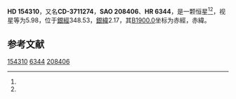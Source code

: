 {{Starbox begin
| name = HD 154310
}}
{{Starbox observe
| epoch = [[J2000.0|J2000.0]]
| constell = {{星座名待查}}<ref name=SIMBAD>{{cite web
 | url=http://simbad.u-strasbg.fr/simbad/sim-id?Ident=HR+6344
 | title =Pulsating variable Star
 | publisher=Centre de Données astronomiques de Strasbourg
 | work=SIMBAD
 | accessdate=2012-07-13}}</ref><ref name=DATA>{{cite web
 | url=http://vizier.u-strasbg.fr/viz-bin/VizieR-5?-out.add=.&-source=5050&-corr=PK=HR&-out.max=9999&HR=6344
 | title=VizieR Detailed Page
 | accessdate=2012-07-13
 | archive-date=2016-03-04
 | archive-url=https://web.archive.org/web/20160304234540/http://vizier.u-strasbg.fr/viz-bin/VizieR-5?-out.add=.&-source=5050&-corr=PK=HR&-out.max=9999&HR=6344
 | dead-url=no
 }}</ref>
| 星官 = 
| ra = {{RA|17|6|20.3}}<ref name=SIMBAD /><ref name=DATA />
| dec = {{DEC|-37|13|39}}<ref name=SIMBAD /><ref name=DATA />
| appmag_v = 5.98<ref name=SIMBAD /><ref name=DATA />
}}
{{Starbox character
| class = A2IV<ref name=SIMBAD /><ref name=DATA />
| b-v = 0.07<ref name=SIMBAD /><ref name=DATA />
| u-b = 0.1<ref name=SIMBAD /><ref name=DATA />
| r-i = <ref name=SIMBAD /><ref name=DATA />
| variable = 
}}
{{Starbox astrometry
| radial_v = 0.1
| prop_mo_ra = -21
| parallax = 
| p_error = 
}}
{{Starbox catalog
| names =CD-3711274，[[SAO星表|SAO]] 208406，[[HD星表|HD]] 154310，[[HR星表|HR]] 6344}}
{{Starbox reference |Simbad=HR+6344}}
{{Starbox end}}

'''HD 154310'''，又名'''CD-3711274'''，'''SAO 208406'''、'''HR 6344'''，是一颗恒星<ref name=SIMBAD /><ref name=DATA />，视星等为5.98，位于[[銀道座標系|銀經]]348.53，[[銀道座標系|銀緯]]2.17，其[[B1900.0|B1900.0]]坐标为赤經{{RA|16|59|34.6}}，赤緯{{DEC|-37|2.17|23}}。

== 参考文献 ==
{{reflist}}

{{star-stub}}

[[Category:HD和HDE天體|154310]]
[[Category:HR天體|6344]]
[[Category:SAO天體|208406]]